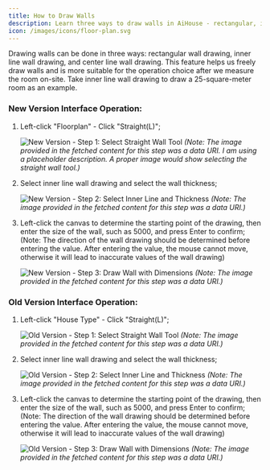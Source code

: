 ```yaml
---
title: How to Draw Walls
description: Learn three ways to draw walls in AiHouse - rectangular, inner line, and center line wall drawing - with a focus on inner line drawing for a 25-square-meter room example.
icon: /images/icons/floor-plan.svg
---
```


Drawing walls can be done in three ways: rectangular wall drawing, inner line wall drawing, and center line wall drawing. This feature helps us freely draw walls and is more suitable for the operation choice after we measure the room on-site. Take inner line wall drawing to draw a 25-square-meter room as an example.

### New Version Interface Operation:

1.  Left-click "Floorplan" - Click "Straight(L)";

    ![New Version - Step 1: Select Straight Wall Tool](https://ai-study1.3vjia.com/aihouse-web/3c2150a9-026a-494a-8f0c-991f50a1a208.png)
    *(Note: The image provided in the fetched content for this step was a data URI. I am using a placeholder description. A proper image would show selecting the straight wall tool.)*

2.  Select inner line wall drawing and select the wall thickness;

    ![New Version - Step 2: Select Inner Line and Thickness](https://ai-study1.3vjia.com/aihouse-web/1d8068bf-a090-4b86-9d4a-8f4f8a3e0113.png)
    *(Note: The image provided in the fetched content for this step was a data URI.)*

3.  Left-click the canvas to determine the starting point of the drawing, then enter the size of the wall, such as 5000, and press Enter to confirm; (Note: The direction of the wall drawing should be determined before entering the value. After entering the value, the mouse cannot move, otherwise it will lead to inaccurate values of the wall drawing)

    ![New Version - Step 3: Draw Wall with Dimensions](https://ai-study1.3vjia.com/aihouse-web/0e038868-1a78-474e-a30f-ff70780a29f7.png)
    *(Note: The image provided in the fetched content for this step was a data URI.)*

### Old Version Interface Operation:

1.  Left-click "House Type" - Click "Straight(L)";

    ![Old Version - Step 1: Select Straight Wall Tool](https://ai-study1.3vjia.com/aihouse-web/3c2150a9-026a-494a-8f0c-991f50a1a208.png)
    *(Note: The image provided in the fetched content for this step was a data URI.)*

2.  Select inner line wall drawing and select the wall thickness;

    ![Old Version - Step 2: Select Inner Line and Thickness](https://ai-study1.3vjia.com/aihouse-web/d09e815d-0b8c-4f7e-850e-3f780028959f.png)
    *(Note: The image provided in the fetched content for this step was a data URI.)*

3.  Left-click the canvas to determine the starting point of the drawing, then enter the size of the wall, such as 5000, and press Enter to confirm; (Note: The direction of the wall drawing should be determined before entering the value. After entering the value, the mouse cannot move, otherwise it will lead to inaccurate values of the wall drawing)

    ![Old Version - Step 3: Draw Wall with Dimensions](https://ai-study1.3vjia.com/aihouse-web/8f8f0375-501c-4094-8b9f-3d8a371601e1.png)
    *(Note: The image provided in the fetched content for this step was a data URI.)*
